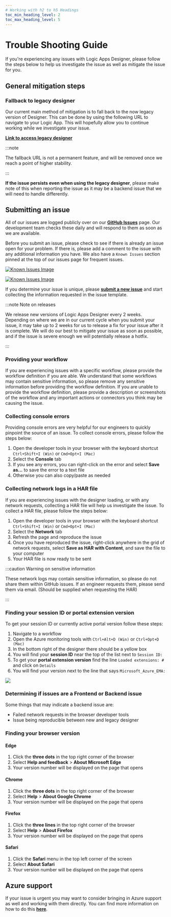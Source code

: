 ```yaml
---
# Working with h2 to h5 Headings
toc_min_heading_level: 2
toc_max_heading_level: 5
---
```


# Trouble Shooting Guide

If you're experiencing any issues with Logic Apps Designer, please follow the steps below to help us investigate the issue as well as mitigate the issue for you.

## General mitigation steps

### Fallback to legacy designer

Our current main method of mitigation is to fall back to the now legacy version of Designer. This can be done by using the following URL to navigate to your Logic App. This will hopefully allow you to continue working while we investigate your issue.

**[Link to access legacy designer](https://aka.ms/lafallback)**

:::note

The fallback URL is not a permanent feature, and will be removed once we reach a point of higher stability.

:::

**If the issue persists even when using the legacy designer**, please make note of this when reporting the issue as it may be a backend issue that we will need to handle differently.

## Submitting an issue

All of our issues are logged publicly over on our **[GitHub Issues](https://github.com/Azure/LogicAppsUX/issues)** page. Our development team checks these daily and will respond to them as soon as we are available.

Before you submit an issue, please check to see if there is already an issue open for your problem. If there is, please add a comment to the issue with any additional information you have. We also have a `Known Issues` section pinned at the top of our issues page for frequent issues.

[![Known Issues Image](./img/tsg/knownIssuesExample_light.png#light-mode-only)](https://github.com/Azure/LogicAppsUX/issues/2402)

[![Known Issues Image](./img/tsg/knownIssuesExample_dark.png#dark-mode-only)](https://github.com/Azure/LogicAppsUX/issues/2402)

If you determine your issue is unique, please **[submit a new issue](https://github.com/Azure/LogicAppsUX/issues/new?assignees=&labels=&projects=&template=bug_report.yml)** and start collecting the information requested in the issue template.

:::note Note on releases

We release new versions of Logic Apps Designer every 2 weeks. Depending on where we are in our current cycle when you submit your issue, it may take up to 2 weeks for us to release a fix for your issue after it is complete. We will do our best to mitigate your issue as soon as possible, and if the issue is severe enough we will potentially release a hotfix.

:::

### Providing your workflow

If you are experiencing issues with a specific workflow, please provide the workflow definition if you are able. We understand that some workflows may contain sensitive information, so please remove any sensitive information before providing the workflow definition. If you are unable to provide the workflow definition, please provide a description or screenshots of the workflow and any important actions or connectors you think may be causing the issue.

### Collecting console errors

Providing console errors are very helpful for our engineers to quickly pinpoint the source of an issue. To collect console errors, please follow the steps below:

1. Open the developer tools in your browser with the keyboard shortcut `Ctrl+Shift+I (Win)` or `Cmd+Opt+I (Mac)`
2. Select the **Console** tab
3. If you see any errors, you can right-click on the error and select **Save as...** to save the error to a text file
4. Otherwise you can also copy/paste as needed

### Collecting network logs in a HAR file

If you are experiencing issues with the designer loading, or with any network requests, collecting a HAR file will help us investigate the issue. To collect a HAR file, please follow the steps below:

1. Open the developer tools in your browser with the keyboard shortcut `Ctrl+Shift+I (Win)` or `Cmd+Opt+I (Mac)`
2. Select the **Network** tab
3. Refresh the page and reproduce the issue
4. Once you have reproduced the issue, right-click anywhere in the grid of network requests, select **Save as HAR with Content**, and save the file to your computer
5. Your HAR file is now ready to be sent

:::caution Warning on sensitive information

These network logs may contain sensitive information, so please do not share them within GitHub issues. If an engineer requests them, please send them via email. (Should be supplied when requesting the HAR)

:::

### Finding your session ID or portal extension version

To get your session ID or currently active portal version follow these steps:

1. Navigate to a workflow
2. Open the Azure monitoring tools with `Ctrl+Alt+D (Win)` or `Ctrl+Opt+D (Mac)`
3. In the bottom right of the designer there should be a yellow box
4. You will find your **session ID** near the top of the list next to `Session ID:`
5. To get your **portal extension version** find the line `Loaded extensions: #` and click on `Details`
6. You will find your version next to the line that says `Microsoft_Azure_EMA:`

![](./img/tsg/portalVersionBox.png)

### Determining if issues are a Frontend or Backend issue

Some things that may indicate a backend issue are:

- Failed network requests in the browser developer tools
- Issue being reproducible between new and legacy designer

### Finding your browser version

#### Edge

1. Click the **three dots** in the top right corner of the browser
2. Select **Help and feedback** > **About Microsoft Edge**
3. Your version number will be displayed on the page that opens

#### Chrome

1. Click the **three dots** in the top right corner of the browser
2. Select **Help** > **About Google Chrome**
3. Your version number will be displayed on the page that opens

#### Firefox

1. Click the **three lines** in the top right corner of the browser
2. Select **Help** > **About Firefox**
3. Your version number will be displayed on the page that opens

#### Safari

1. Click the **Safari** menu in the top left corner of the screen
2. Select **About Safari**
3. Your version number will be displayed on the page that opens

## Azure support

If your issue is urgent you may want to consider bringing in Azure support as well and working with them directly. You can find more information on how to do this **[here](https://docs.microsoft.com/en-us/azure/azure-portal/supportability/how-to-create-azure-support-request)**.
